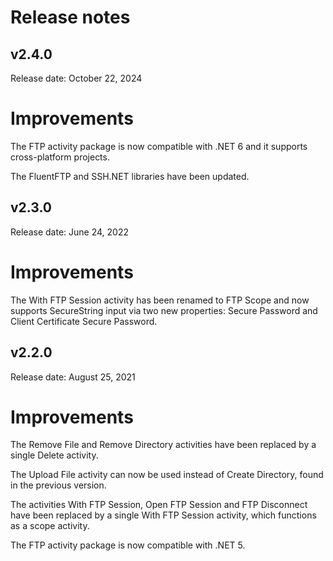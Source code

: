 ﻿# Release notes


## v2.4.0

Release date: October 22, 2024

# Improvements

The FTP activity package is now compatible with .NET 6 and it supports cross-platform
                projects.

The FluentFTP and SSH.NET libraries have been updated.


## v2.3.0

Release date: June 24, 2022

# Improvements

The With FTP Session activity has been renamed to FTP Scope and now supports SecureString input via two new properties: Secure Password and Client Certificate Secure Password.


## v2.2.0

Release date: August 25, 2021

# Improvements

The Remove File and Remove Directory activities have been replaced by a single Delete activity.

The Upload File activity can now be used instead of Create Directory, found in the previous version.

The activities With FTP Session, Open FTP Session and FTP Disconnect have been replaced by a single With FTP Session activity, which functions as a scope activity.

The FTP activity package is now compatible with .NET 5.


